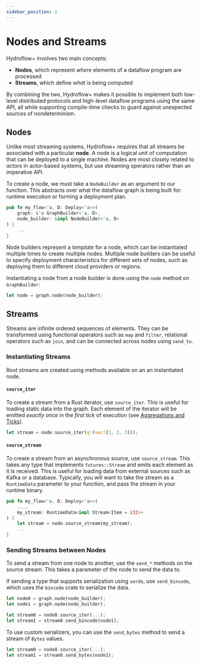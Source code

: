 ```yaml
---
sidebar_position: 2
---
```


# Nodes and Streams
Hydroflow+ involves two main concepts:
- **Nodes**, which represent _where_ elements of a dataflow program are processed
- **Streams**, which define _what_ is being computed

By combining the two, Hydroflow+ makes it possible to implement both low-level distributed protocols and high-level dataflow programs using the same API, all while supporting compile-time checks to guard against unexpected sources of nondeterminism.

## Nodes
Unlike most streaming systems, Hydroflow+ requires that all streams be associated with a particular **node**. A node is a logical unit of computation that can be deployed to a single machine. Nodes are most closely related to _actors_ in actor-based systems, but use streaming operators rather than an imperative API.

To create a node, we must take a `NodeBuilder` as an argument to our function. This abstracts over what the dataflow graph is being built for: runtime execution or forming a deployment plan.

```rust
pub fn my_flow<'a, D: Deploy<'a>>(
    graph: &'a GraphBuilder<'a, D>,
    node_builder: &impl NodeBuilder<'a, D>
) {
    ...
}
```

Node builders represent a _template_ for a node, which can be instantiated multiple times to create multiple nodes. Multiple node builders can be useful to specify deployment characteristics for different sets of nodes, such as deploying them to different cloud providers or regions.

Instantiating a node from a node builder is done using the `node` method on `GraphBuilder`:

```rust
let node = graph.node(node_builder);
```

## Streams
Streams are infinite ordered sequences of elements. They can be transformed using functional operators such as `map` and `filter`, relational operators such as `join`, and can be connected across nodes using `send_to`.

### Instantiating Streams
Root streams are created using methods available on an an instantiated node.

#### `source_iter`
To create a stream from a Rust iterator, use `source_iter`. This is useful for loading static data into the graph. Each element of the iterator will be emitted _exactly once_ in the _first tick_ of execution (see [Aggregations and Ticks](./aggregations.mdx)).

```rust
let stream = node.source_iter(q!(vec![1, 2, 3]));
```

#### `source_stream`
To create a stream from an asynchronous source, use `source_stream`. This takes any type that implements `futures::Stream` and emits each element as it is received. This is useful for loading data from external sources such as Kafka or a database. Typically, you will want to take the stream as a `RuntimeData` parameter to your function, and pass the stream in your runtime binary.

```rust
pub fn my_flow<'a, D: Deploy<'a>>(
    ...,
    my_stream: RuntimeData<impl Stream<Item = i32>>
) {
    let stream = node.source_stream(my_stream);
    ...
}
```

### Sending Streams between Nodes
To send a stream from one node to another, use the `send_*` methods on the source stream. This takes a parameter of the node to send the data to.

If sending a type that supports serialization using `serde`, use `send_bincode`, which uses the `bincode` crate to serialize the data.

```rust
let node0 = graph.node(node_builder);
let node1 = graph.node(node_builder);

let stream0 = node0.source_iter(...);
let stream1 = stream0.send_bincode(node1);
```

To use custom serializers, you can use the `send_bytes` method to send a stream of `Bytes` values.

```rust
let stream0 = node0.source_iter(...);
let stream1 = stream0.send_bytes(node1);
```
